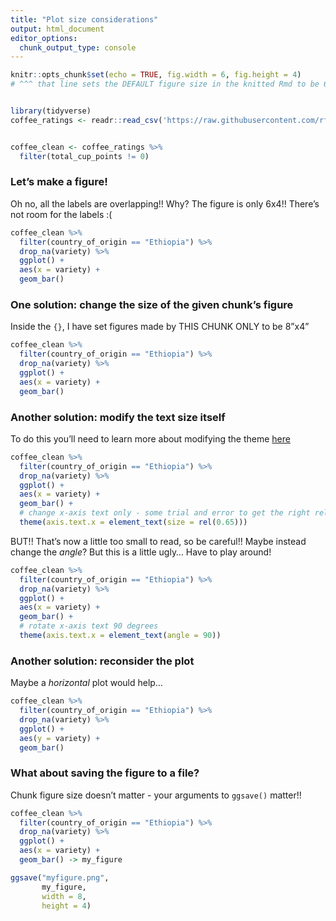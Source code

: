 ```yaml
---
title: "Plot size considerations"
output: html_document
editor_options: 
  chunk_output_type: console
---
```


```r
knitr::opts_chunk$set(echo = TRUE, fig.width = 6, fig.height = 4)
# ^^^ that line sets the DEFAULT figure size in the knitted Rmd to be 6"x4"


library(tidyverse)
coffee_ratings <- readr::read_csv('https://raw.githubusercontent.com/rfordatascience/tidytuesday/master/data/2020/2020-07-07/coffee_ratings.csv')


coffee_clean <- coffee_ratings %>%
  filter(total_cup_points != 0)
```

### Let's make a figure!

Oh no, all the labels are overlapping!! 
Why? The figure is only 6x4!! There's not room for the labels :(

```r
coffee_clean %>%
  filter(country_of_origin == "Ethiopia") %>%
  drop_na(variety) %>%
  ggplot() + 
  aes(x = variety) + 
  geom_bar()
```

### One solution: change the size of the given chunk's figure

Inside the `{}`, I have set figures made by THIS CHUNK ONLY to be 8"x4"
```r
coffee_clean %>%
  filter(country_of_origin == "Ethiopia") %>%
  drop_na(variety) %>%
  ggplot() + 
  aes(x = variety) + 
  geom_bar()
```


### Another solution: modify the text size itself

To do this you'll need to learn more about modifying the theme [here](https://spielmanlab.github.io/introverse/articles/themes.html)


```r
coffee_clean %>%
  filter(country_of_origin == "Ethiopia") %>%
  drop_na(variety) %>%
  ggplot() + 
  aes(x = variety) + 
  geom_bar() + 
  # change x-axis text only - some trial and error to get the right relative size
  theme(axis.text.x = element_text(size = rel(0.65)))
```

BUT!! That's now a little too small to read, so be careful!! Maybe instead change the *angle*? But this is a little ugly... Have to play around!


```r
coffee_clean %>%
  filter(country_of_origin == "Ethiopia") %>%
  drop_na(variety) %>%
  ggplot() + 
  aes(x = variety) + 
  geom_bar() + 
  # rotate x-axis text 90 degrees
  theme(axis.text.x = element_text(angle = 90))
```

### Another solution: reconsider the plot

Maybe a *horizontal* plot would help...


```r
coffee_clean %>%
  filter(country_of_origin == "Ethiopia") %>%
  drop_na(variety) %>%
  ggplot() + 
  aes(y = variety) + 
  geom_bar()
```

### What about saving the figure to a file?

Chunk figure size doesn't matter - your arguments to `ggsave()` matter!!

```r
coffee_clean %>%
  filter(country_of_origin == "Ethiopia") %>%
  drop_na(variety) %>%
  ggplot() + 
  aes(x = variety) + 
  geom_bar() -> my_figure

ggsave("myfigure.png", 
       my_figure, 
       width = 8, 
       height = 4)
```
